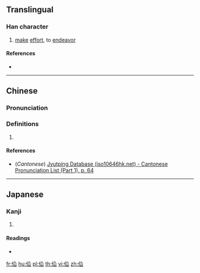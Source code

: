 {{character info/new}}
==Translingual==

===Han character===
{{Han char|rn=9|rad=人|as=05|sn=7|four=28270|canj=OOU|ids=⿰亻仚}}

# [[make]] [[effort]], to [[endeavor]]

====References====
* {{Han ref|kx=0100.021|dkj=00532|hdz=10137.010|uh=4F61|ud=20321|bh=CA69|bd=51817}}

----

==Chinese==
{{zh-forms}}

===Pronunciation===
{{zh-pron
|m=xiān
|c=hin1
|mc=
|oc=
|ma=
|cat=v
}}

===Definitions===
{{zh-hanzi}}

# {{rfdef|lang=zh}}

====References====
* (''Cantonese'') [http://www.iso10646hk.net/jp/document/download.jsp Jyutping Database (iso10646hk.net) - Cantonese Pronunciation List (Part 1), p. 64]

----

==Japanese==

===Kanji===
{{ja-kanji|grade=|rs=人05}}

# {{defn|lang=ja|sort=人05}}

====Readings====
* {{ja-readings|on=[[けん]] (ken)|kun=[[かるい]] (karui)}}

[[fr:佡]]
[[hu:佡]]
[[pl:佡]]
[[th:佡]]
[[vi:佡]]
[[zh:佡]]